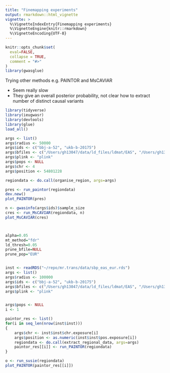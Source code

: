 ```yaml
---
title: "Finemapping experiments"
output: rmarkdown::html_vignette
vignette: >
  %\VignetteIndexEntry{Finemapping experiments}
  %\VignetteEngine{knitr::rmarkdown}
  %\VignetteEncoding{UTF-8}
---
```


```r
knitr::opts_chunk$set(
  eval=FALSE,
  collapse = TRUE,
  comment = "#>"
)
library(gwasglue)
```

Trying other methods e.g. PAINTOR and MsCAVIAR

- Seem really slow
- They give an overall posterior probability, not clear how to extract number of distinct causal variants


```r
library(tidyverse)
library(ieugwasr)
library(devtools)
library(glue)
load_all()

args <- list()
args$radius <- 50000
args$ids <- c("bbj-a-52", "ukb-b-20175")
args$bfiles <- c("/Users/gh13047/data/ld_files/ldmat/EAS", "/Users/gh13047/data/ld_files/ldmat/EUR")
args$plink <- "plink"
args$pops <- NULL
args$chr <- 4
args$position <- 54801228

regiondata <- do.call(organise_region, args=args)

pres <- run_paintor(regiondata)
dev.new()
plot_PAINTOR(pres)

n <- gwasinfo(args$ids)$sample_size
cres <- run_MsCAVIAR(regiondata, n)
plot_MsCAVIAR(cres)



alpha=0.05
mt_method="fdr"
ld_thresh=0.05
prune_bfile=NULL
prune_pop="EUR"


inst <- readRDS("~/repo/mr.trans/data/sbp_eas_eur.rds")
args <- list()
args$radius <- 100000
args$ids <- c("bbj-a-52", "ukb-b-20175")
args$bfiles <- c("/Users/gh13047/data/ld_files/ldmat/EAS", "/Users/gh13047/data/ld_files/ldmat/EUR")
args$plink <- "plink"


args$pops <- NULL
i <- 1

paintor_res <- list()
for(i in seq_len(nrow(inst$inst)))
{
	args$chr <- inst$inst$chr.exposure[i]
	args$position <- as.numeric(inst$inst$pos.exposure[i])
	regiondata <- do.call(extract_regional_data, args=args)
	paintor_res[[i]] <- run_PAINTOR(regiondata)
}

o <- run_susie(regiondata)
plot_PAINTOR(paintor_res[[i]])
```
